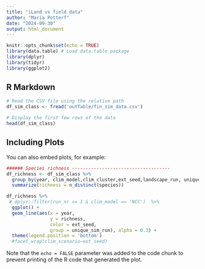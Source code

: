 ```yaml
---
title: "iLand vs field data"
author: "Maria Potterf"
date: "2024-09-30"
output: html_document
---
```


```r
knitr::opts_chunk$set(echo = TRUE)
library(data.table) # Load data.table package
library(dplyr)
library(tidyr)
library(ggplot2)
```

## R Markdown


```r
# Read the CSV file using the relative path
df_sim_class <- fread('outTable/fin_sim_data.csv')

# Display the first few rows of the data
head(df_sim_class)
```

## Including Plots

You can also embed plots, for example:

```r
###### Species richness ------------------------------------
df_richness <- df_sim_class %>% 
  group_by(year, clim_model,clim_cluster,ext_seed,landscape_run, unique_sim_run) %>%  #clim_modelclim_cluster, 
  summarize(richness = n_distinct(species))

df_richness %>% 
 # dplyr::filter(run_nr == 1 & clim_model == 'NCC')  %>% 
  ggplot() + 
  geom_line(aes(x = year,
                y = richness,
                color = ext_seed,
                group = unique_sim_run), alpha = 0.3) +
  theme(legend.position = 'bottom')
  #facet_wrap(clim_scenario~ext_seed)


```

Note that the `echo = FALSE` parameter was added to the code chunk to prevent printing of the R code that generated the plot.
